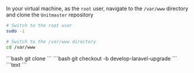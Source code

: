 In your virtual machine, as the `root` user, navigate to the `/var/www` directory and clone the `Unitmaster` repository
```bash
# Switch to the root user
sudo -i

# Switch to the /var/www directory
cd /var/www
```
<Steps>
  <Step title="Clone the UnitMaster repository">
    ```bash
    git clone <UNITMASTER-REPO-URL-HERE>
    ```
  </Step>
  <Step title="Switch to the develop-laravel-upgrade branch">
    ```bash
    git checkout -b develop-laravel-upgrade
    ```
  </Step>
  <Step title="Configure the .env file">
    ```text
    ```
  </Step>
</Steps>




